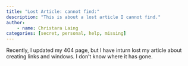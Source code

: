 ```yaml
---
title: "Lost Article: cannot find:"
description: "This is about a lost article I cannot find."
author:
    - name: Christara Laing
categories: [secret, personal, help, missing]
---
```


Recently, I updated my 404 page, but I have inturn lost my article about creating links and windows. I don't know where it has gone.
